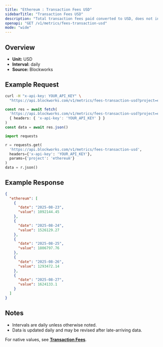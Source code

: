```yaml
---
title: "Ethereum : Transaction Fees USD"
sidebarTitle: "Transaction Fees USD"
description: "Total transaction fees paid converted to USD, does not include out-of-protocol tips or additional sources of revenue"
openapi: "GET /v1/metrics/fees-transaction-usd"
mode: "wide"
---
```


## Overview

- **Unit:** USD
- **Interval:** daily
- **Source:** Blockworks

## Example Request

<CodeGroup>

```bash cURL
curl -H "x-api-key: YOUR_API_KEY" \
  "https://api.blockworks.com/v1/metrics/fees-transaction-usd?project=ethereum"
```

```typescript TypeScript
const res = await fetch(
  'https://api.blockworks.com/v1/metrics/fees-transaction-usd?project=ethereum',
  { headers: { 'x-api-key': 'YOUR_API_KEY' } }
)
const data = await res.json()
```

```python Python
import requests

r = requests.get(
  'https://api.blockworks.com/v1/metrics/fees-transaction-usd',
  headers={'x-api-key': 'YOUR_API_KEY'},
  params={'project': 'ethereum'}
)
data = r.json()
```

</CodeGroup>

## Example Response

```json
{
  "ethereum": [
    {
      "date": "2025-08-23",
      "value": 1092144.45
    },
    {
      "date": "2025-08-24",
      "value": 1526129.27
    },
    {
      "date": "2025-08-25",
      "value": 1806797.76
    },
    {
      "date": "2025-08-26",
      "value": 1293472.14
    },
    {
      "date": "2025-08-27",
      "value": 1624133.1
    }
  ]
}
```

## Notes
- Intervals are daily unless otherwise noted.
- Data is updated daily and may be revised after late-arriving data.


<Note>For native values, see **[Transaction Fees](./fees-transaction)**.</Note>